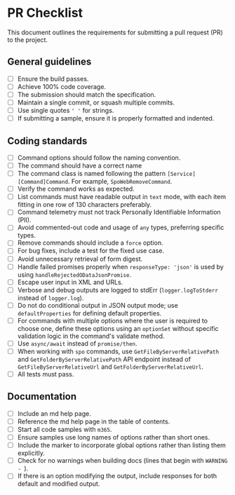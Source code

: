 # PR Checklist

This document outlines the requirements for submitting a pull request (PR) to the project.

## General guidelines

- [ ] Ensure the build passes.
- [ ] Achieve 100% code coverage.
- [ ] The submission should match the specification.
- [ ] Maintain a single commit, or squash multiple commits.
- [ ] Use single quotes `' '` for strings.
- [ ] If submitting a sample, ensure it is properly formatted and indented.

## Coding standards

- [ ] Command options should follow the naming convention.
- [ ] The command should have a correct name
- [ ] The command class is named following the pattern `[Service][Command]Command`. For example, `SpoWebRemoveCommand`.
- [ ] Verify the command works as expected.
- [ ] List commands must have readable output in `text` mode, with each item fitting in one row of 130 characters preferably.
- [ ] Command telemetry must not track Personally Identifiable Information (PII).
- [ ] Avoid commented-out code and usage of `any` types, preferring specific types.
- [ ] Remove commands should include a `force` option.
- [ ] For bug fixes, include a test for the fixed use case.
- [ ] Avoid unnecessary retrieval of form digest.
- [ ] Handle failed promises properly when `responseType: 'json'` is used by using `handleRejectedODataJsonPromise`.
- [ ] Escape user input in XML and URLs.
- [ ] Verbose and debug outputs are logged to stdErr (`logger.logToStderr` instead of `logger.log`).
- [ ] Do not do conditional output in JSON output mode; use `defaultProperties` for defining default properties.
- [ ] For commands with multiple options where the user is required to choose one, define these options using an `optionSet` without specific validation logic in the command's validate method.
- [ ] Use `async/await` instead of `promise/then`.
- [ ] When working with `spo` commands, use `GetFileByServerRelativePath` and `GetFolderByServerRelativePath` API endpoint instead of `GetFileByServerRelativeUrl` and `GetFolderByServerRelativeUrl`.
- [ ] All tests must pass.

## Documentation

- [ ] Include an md help page.
- [ ] Reference the md help page in the table of contents.
- [ ] Start all code samples with `m365`.
- [ ] Ensure samples use long names of options rather than short ones.
- [ ] Include the marker to incorporate global options rather than listing them explicitly.
- [ ] Check for no warnings when building docs (lines that begin with `WARNING - `).
- [ ] If there is an option modifying the output, include responses for both default and modified output.
